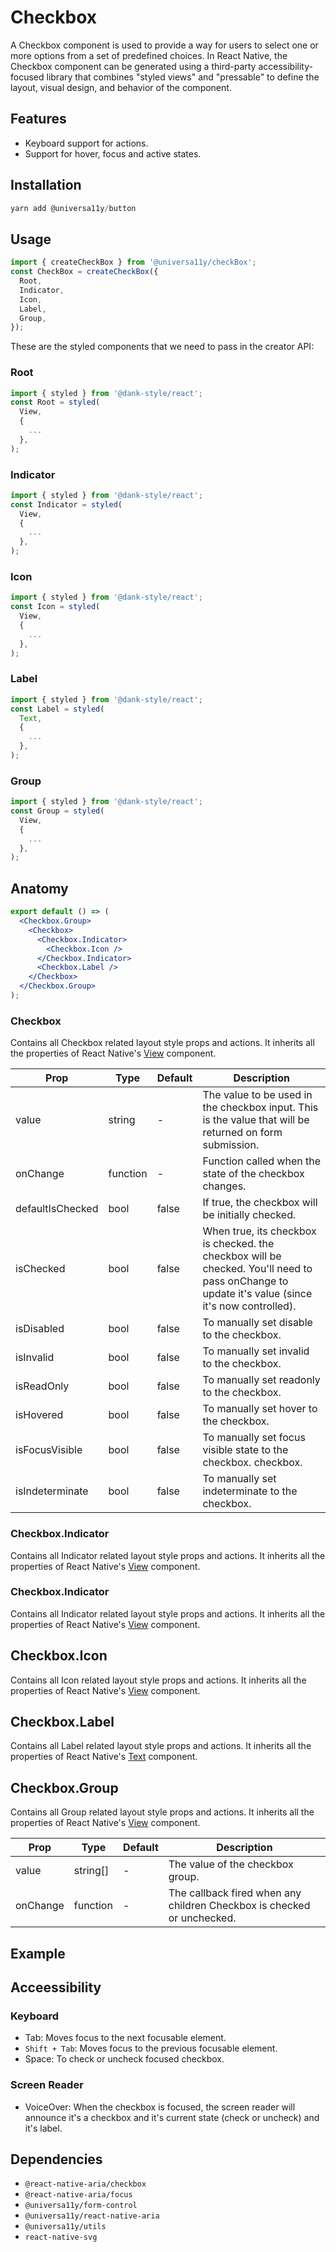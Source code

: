 
<Meta title="components/Checkbox" />

# Checkbox

A Checkbox component is used to provide a way for users to select one or more options from a set of predefined choices. In React Native, the Checkbox component can be generated using a third-party accessibility-focused library that combines "styled views" and "pressable" to define the layout, visual design, and behavior of the component.

## Features

- Keyboard support for actions.
- Support for hover, focus and active states.

## Installation

```jsx
yarn add @universa11y/button
```

## Usage

```jsx
import { createCheckBox } from '@universa11y/checkBox';
const CheckBox = createCheckBox({
  Root,
  Indicator,
  Icon,
  Label,
  Group,
});
```

These are the styled components that we need to pass in the creator API:

### Root

```jsx
import { styled } from '@dank-style/react';
const Root = styled(
  View,
  {
    ...
  },
);
```

### Indicator

```jsx
import { styled } from '@dank-style/react';
const Indicator = styled(
  View,
  {
    ...
  },
);
```

### Icon

```jsx
import { styled } from '@dank-style/react';
const Icon = styled(
  View,
  {
    ...
  },
);
```

### Label

```jsx
import { styled } from '@dank-style/react';
const Label = styled(
  Text,
  {
    ...
  },
);
```

### Group

```jsx
import { styled } from '@dank-style/react';
const Group = styled(
  View,
  {
    ...
  },
);
```

## Anatomy

```jsx
export default () => (
  <Checkbox.Group>
    <Checkbox>
      <Checkbox.Indicator>
        <Checkbox.Icon />
      </Checkbox.Indicator>
      <Checkbox.Label />
    </Checkbox>
  </Checkbox.Group>
);
```

### Checkbox

Contains all Checkbox related layout style props and actions.
It inherits all the properties of React Native's [View](https://reactnative.dev/docs/view#props) component.

| Prop             | Type     | Default | Description                                                                                                                                      |
| ---------------- | -------- | ------- | ------------------------------------------------------------------------------------------------------------------------------------------------ |
| value            | string   | -       | The value to be used in the checkbox input. This is the value that will be returned on form submission.                                          |
| onChange         | function | -       | Function called when the state of the checkbox changes.                                                                                          |
| defaultIsChecked | bool     | false   | If true, the checkbox will be initially checked.                                                                                                 |
| isChecked        | bool     | false   | When true, its checkbox is checked. the checkbox will be checked. You'll need to pass onChange to update it's value (since it's now controlled). |
| isDisabled       | bool     | false   | To manually set disable to the checkbox.                                                                                                         |
| isInvalid        | bool     | false   | To manually set invalid to the checkbox.                                                                                                         |
| isReadOnly       | bool     | false   | To manually set readonly to the checkbox.                                                                                                        |
| isHovered        | bool     | false   | To manually set hover to the checkbox.                                                                                                           |
| isFocusVisible   | bool     | false   | To manually set focus visible state to the checkbox. checkbox.                                                                                   |
| isIndeterminate  | bool     | false   | To manually set indeterminate to the checkbox.                                                                                                   |

### Checkbox.Indicator

Contains all Indicator related layout style props and actions.
It inherits all the properties of React Native's [View](https://reactnative.dev/docs/view#props) component.

### Checkbox.Indicator

Contains all Indicator related layout style props and actions.
It inherits all the properties of React Native's [View](https://reactnative.dev/docs/view#props) component.

## Checkbox.Icon

Contains all Icon related layout style props and actions.
It inherits all the properties of React Native's [View](https://reactnative.dev/docs/view#props) component.

## Checkbox.Label

Contains all Label related layout style props and actions.
It inherits all the properties of React Native's [Text](https://reactnative.dev/docs/text#props) component.

## Checkbox.Group

Contains all Group related layout style props and actions.
It inherits all the properties of React Native's [View](https://reactnative.dev/docs/view#props) component.

| Prop     | Type     | Default | Description                                                            |
| -------- | -------- | ------- | ---------------------------------------------------------------------- |
| value    | string[] | -       | The value of the checkbox group.                                       |
| onChange | function | -       | The callback fired when any children Checkbox is checked or unchecked. |

## Example

## Acceessibility

### Keyboard

- Tab: Moves focus to the next focusable element.
- `Shift + Tab`: Moves focus to the previous focusable element.
- Space: To check or uncheck focused checkbox.

### Screen Reader

- VoiceOver: When the checkbox is focused, the screen reader will announce it's a checkbox and it's current state (check or uncheck) and it's label.

## Dependencies

- `@react-native-aria/checkbox`
- `@react-native-aria/focus`
- `@universa11y/form-control`
- `@universa11y/react-native-aria`
- `@universa11y/utils`
- `react-native-svg`
